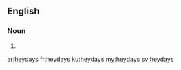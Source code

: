 ==English==

===Noun===
{{head|en|plural}}

# {{plural of|heyday|lang=en}}

[[ar:heydays]]
[[fr:heydays]]
[[ku:heydays]]
[[my:heydays]]
[[sv:heydays]]